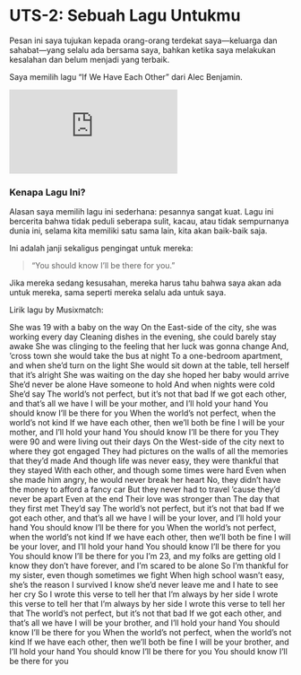 # UTS-2: Sebuah Lagu Untukmu

Pesan ini saya tujukan kepada orang-orang terdekat saya—keluarga dan sahabat—yang selalu ada bersama saya, bahkan ketika saya melakukan kesalahan dan belum menjadi yang terbaik.

Saya memilih lagu "If We Have Each Other" dari Alec Benjamin.

<iframe src="https://www.youtube.com/embed/tscMSXk_jaQ" title="If We Have Each Other - Alec Benjamin" frameborder="0" allow="accelerometer; autoplay; clipboard-write; encrypted-media; gyroscope; picture-in-picture" allowfullscreen></iframe>

### Kenapa Lagu Ini?

Alasan saya memilih lagu ini sederhana: pesannya sangat kuat. Lagu ini bercerita bahwa tidak peduli seberapa sulit, kacau, atau tidak sempurnanya dunia ini, selama kita memiliki satu sama lain, kita akan baik-baik saja.

Ini adalah janji sekaligus pengingat untuk mereka:

> "You should know I'll be there for you."

Jika mereka sedang kesusahan, mereka harus tahu bahwa saya akan ada untuk mereka, sama seperti mereka selalu ada untuk saya.

Lirik lagu by Musixmatch:

She was 19 with a baby on the way
On the East-side of the city, she was working every day
Cleaning dishes in the evening, she could barely stay awake
She was clinging to the feeling that her luck was gonna change
And, 'cross town she would take the bus at night
To a one-bedroom apartment, and when she'd turn on the light
She would sit down at the table, tell herself that it's alright
She was waiting on the day she hoped her baby would arrive
She'd never be alone
Have someone to hold
And when nights were cold
She'd say
The world's not perfect, but it's not that bad
If we got each other, and that's all we have
I will be your mother, and I'll hold your hand
You should know I'll be there for you
When the world's not perfect, when the world's not kind
If we have each other, then we'll both be fine
I will be your mother, and I'll hold your hand
You should know I'll be there for you
They were 90 and were living out their days
On the West-side of the city next to where they got engaged
They had pictures on the walls of all the memories that they'd made
And though life was never easy, they were thankful that they stayed
With each other, and though some times were hard
Even when she made him angry, he would never break her heart
No, they didn't have the money to afford a fancy car
But they never had to travel 'cause they'd never be apart
Even at the end
Their love was stronger than
The day that they first met
They'd say
The world's not perfect, but it's not that bad
If we got each other, and that's all we have
I will be your lover, and I'll hold your hand
You should know I'll be there for you
When the world's not perfect, when the world's not kind
If we have each other, then we'll both be fine
I will be your lover, and I'll hold your hand
You should know I'll be there for you
You should know I'll be there for you
I'm 23, and my folks are getting old
I know they don't have forever, and I'm scared to be alone
So I'm thankful for my sister, even though sometimes we fight
When high school wasn't easy, she's the reason I survived
I know she'd never leave me and I hate to see her cry
So I wrote this verse to tell her that I'm always by her side
I wrote this verse to tell her that I'm always by her side
I wrote this verse to tell her that
The world's not perfect, but it's not that bad
If we got each other, and that's all we have
I will be your brother, and I'll hold your hand
You should know I'll be there for you
When the world's not perfect, when the world's not kind
If we have each other, then we'll both be fine
I will be your brother, and I'll hold your hand
You should know I'll be there for you
You should know I'll be there for you